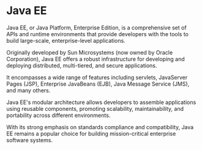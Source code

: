 # Java EE

Java EE, or Java Platform, Enterprise Edition, is a comprehensive set of APIs and runtime environments that provide developers with the tools to build large-scale, enterprise-level applications.

Originally developed by Sun Microsystems (now owned by Oracle Corporation), Java EE offers a robust infrastructure for developing and deploying distributed, multi-tiered, and secure applications.

It encompasses a wide range of features including servlets, JavaServer Pages (JSP), Enterprise JavaBeans (EJB), Java Message Service (JMS), and many others.

Java EE's modular architecture allows developers to assemble applications using reusable components, promoting scalability, maintainability, and portability across different environments.

With its strong emphasis on standards compliance and compatibility, Java EE remains a popular choice for building mission-critical enterprise software systems.